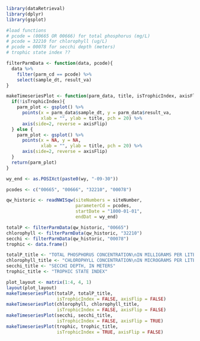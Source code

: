 
```r
library(dataRetrieval)
library(dplyr)
library(gsplot)

#load functions
# pcode = (00665 OR 00666) for total phosphorus (mg/L)
# pcode = 32210 for chlorophyll (ug/L)
# pcode = 00078 for secchi depth (meters)
# trophic state index ??

filterParmData <- function(data, pcode){
  data %>% 
    filter(parm_cd == pcode) %>% 
    select(sample_dt, result_va)
}

makeTimeseriesPlot <- function(parm_data, title, isTrophicIndex, axisFlip){
  if(!isTrophicIndex){
    parm_plot <- gsplot() %>% 
      points(x = parm_data$sample_dt, y = parm_data$result_va, 
             xlab = "", ylab = title, pch = 20) %>% 
      axis(side=2, reverse = axisFlip)
  } else {
    parm_plot <- gsplot() %>% 
      points(x = NA, y = NA, 
             xlab = "", ylab = title, pch = 20) %>% 
      axis(side=2, reverse = axisFlip)
  }
  return(parm_plot)
}
```

```r
wy_end <- as.POSIXct(paste0(wy, "-09-30"))

pcodes <- c("00665", "00666", "32210", "00078")

qw_historic <- readNWISqw(siteNumbers = siteNumber, 
                          parameterCd = pcodes,
                          startDate = "1800-01-01", 
                          endDat = wy_end)

```

```r
totalP <- filterParmData(qw_historic, "00665") 
chlorophyll <- filterParmData(qw_historic, "32210")
secchi <- filterParmData(qw_historic, "00078")
trophic <- data.frame()

totalP_title <- "TOTAL PHOSPHORUS CONCENTRATION\nIN MILLIGRAMS PER LITER"
chlorophyll_title <- "CHLOROPHYLL CONCENTRATION\nIN MICROGRAMS PER LITER"
secchi_title <- "SECCHI DEPTH, IN METERS"
trophic_title <- "TROPHIC STATE INDEX"

plot_layout <- matrix(1:4, 4, 1)
layout(plot_layout)
makeTimeseriesPlot(totalP, totalP_title, 
                   isTrophicIndex = FALSE, axisFlip = FALSE)
makeTimeseriesPlot(chlorophyll, chlorophyll_title, 
                   isTrophicIndex = FALSE, axisFlip = FALSE)
makeTimeseriesPlot(secchi, secchi_title, 
                   isTrophicIndex = FALSE, axisFlip = TRUE)
makeTimeseriesPlot(trophic, trophic_title, 
                   isTrophicIndex = TRUE, axisFlip = FALSE)
```

